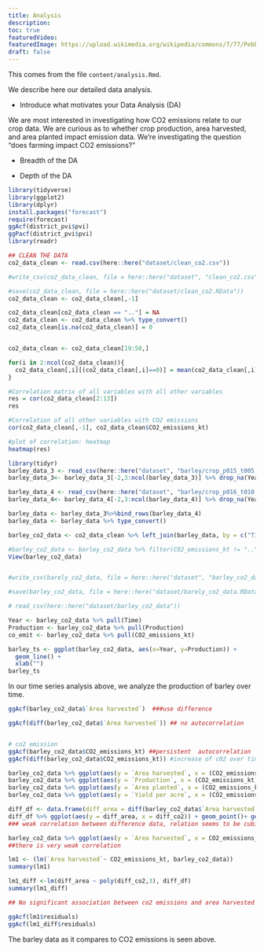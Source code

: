 ```yaml
---
title: Analysis
description:
toc: true
featuredVideo:
featuredImage: https://upload.wikimedia.org/wikipedia/commons/7/77/Pebbleswithquarzite.jpg
draft: false
---
```


This comes from the file `content/analysis.Rmd`.

We describe here our detailed data analysis.


* Introduce what motivates your Data Analysis (DA)

We are most interested in investigating how CO2 emissions relate to our crop data. We are curious as to whether crop production, area harvested, and area planted impact emission data. We're investigating the question "does farming impact CO2 emissions?"

* Breadth of the DA


* Depth of the DA




```r
library(tidyverse)
library(ggplot2)
library(dplyr)
install.packages("forecast")
require(forecast)
ggAcf(district_pvi$pvi)
ggPacf(district_pvi$pvi)
library(readr)
```

```r
## CLEAN THE DATA
co2_data_clean <- read.csv(here::here("dataset/clean_co2.csv"))

#write_csv(co2_data_clean, file = here::here("dataset", "clean_co2.csv"))

#save(co2_data_clean, file = here::here("dataset/clean_co2.RData"))
co2_data_clean <- co2_data_clean[,-1]

co2_data_clean[co2_data_clean == ".."] = NA
co2_data_clean <- co2_data_clean %>% type_convert()
co2_data_clean[is.na(co2_data_clean)] = 0


co2_data_clean <- co2_data_clean[19:50,]

for(i in 2:ncol(co2_data_clean)){
  co2_data_clean[,i][(co2_data_clean[,i]==0)] = mean(co2_data_clean[,i])
}

```

```r
#Correlation matrix of all variables with all other variables
res = cor(co2_data_clean[2:13])
res

#Correlation of all other variables with CO2 emissions
cor(co2_data_clean[,-1], co2_data_clean$CO2_emissions_kt)

#plot of correlation: heatmap
heatmap(res)

```


```r
library(tidyr)
barley_data_3 <- read_csv(here::here("dataset", "barley/crop_p015_t005.csv"),skip = 5)
barley_data_3<- barley_data_3[-2,3:ncol(barley_data_3)] %>% drop_na(Year) %>% head(-1)

barley_data_4 <- read_csv(here::here("dataset", "barley/crop_p016_t010.csv"),skip = 5)
barley_data_4<- barley_data_4[-2,3:ncol(barley_data_4)] %>% drop_na(Year) %>% head(-1)

barley_data <- barley_data_3%>%bind_rows(barley_data_4) 
barley_data <- barley_data %>% type_convert()

barley_co2_data <- co2_data_clean %>% left_join(barley_data, by = c("Time" = "Year"))

#barley_co2_data <- barley_co2_data %>% filter(CO2_emissions_kt != "..") %>% type_convert()
View(barley_co2_data)


#write_csv(barely_co2_data, file = here::here("dataset", "barley_co2_data"))

#save(barley_co2_data, file = here::here("dataset/barely_co2_data.RData"))
```

```r
# read_csv(here::here("dataset/barley_co2_data"))

Year <- barley_co2_data %>% pull(Time)
Production <- barley_co2_data %>% pull(Production)
co_emit <- barley_co2_data %>% pull(CO2_emissions_kt)

barley_ts <- ggplot(barley_co2_data, aes(x=Year, y=Production)) +
  geom_line() +
  xlab("")
barley_ts

```
In our time series analysis above, we analyze the production of barley over time.


```r
ggAcf(barley_co2_data$`Area harvested`)  ###use difference 

ggAcf(diff(barley_co2_data$`Area harvested`)) ## no autocorrelation


# co2 emission
ggAcf(barley_co2_data$CO2_emissions_kt) ##persistent  autocorrelation 
ggAcf(diff(barley_co2_data$CO2_emissions_kt)) #increase of c02 over time, a good plot

barley_co2_data %>% ggplot(aes(y = `Area harvested`, x = (CO2_emissions_kt))) + geom_point()
barley_co2_data %>% ggplot(aes(y = `Production`, x = (CO2_emissions_kt))) + geom_point()
barley_co2_data %>% ggplot(aes(y = `Area planted`, x = (CO2_emissions_kt))) + geom_point()
barley_co2_data %>% ggplot(aes(y = `Yield per acre`, x = (CO2_emissions_kt))) + geom_point()

diff_df <- data.frame(diff_area = diff(barley_co2_data$`Area harvested`), diff_co2 = diff(barley_co2_data$CO2_emissions_kt) )
diff_df %>% ggplot(aes(y = diff_area, x = diff_co2)) + geom_point()+ geom_smooth()
### weak correlation between difference data, relation seems to be cubic

barley_co2_data %>% ggplot(aes(y = `Area harvested`, x = CO2_emissions_kt)) + geom_point()+ geom_smooth()
##there is very weak correlation

lm1 <- (lm(`Area harvested`~ CO2_emissions_kt, barley_co2_data)) 
summary(lm1)

lm1_diff <-lm(diff_area ~ poly(diff_co2,3), diff_df)
summary(lm1_diff)

## No significant association between co2 emissions and area harvested

ggAcf(lm1$residuals)
ggAcf(lm1_diff$residuals)

```

The barley data as it compares to CO2 emissions is seen above.


